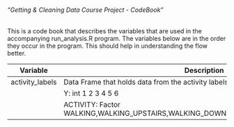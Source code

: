 ###### "Getting & Cleaning Data Course Project - CodeBook"

This is a code book that describes the variables that are used in the accompanying run_analysis.R program. The variables below are in the order they occur in the program. This should help in understanding the flow better.

|Variable|Description 	
|---	|---	
| activity_labels  	|  Data Frame that holds data from the activity labels file.Has the following 2 columns  	
|   	|   	 Y: int  1 2 3 4 5 6
|   	|   	ACTIVITY: Factor   WALKING,WALKING_UPSTAIRS,WALKING_DOWNSTAIRS,SITTING,STANDING,LAYING